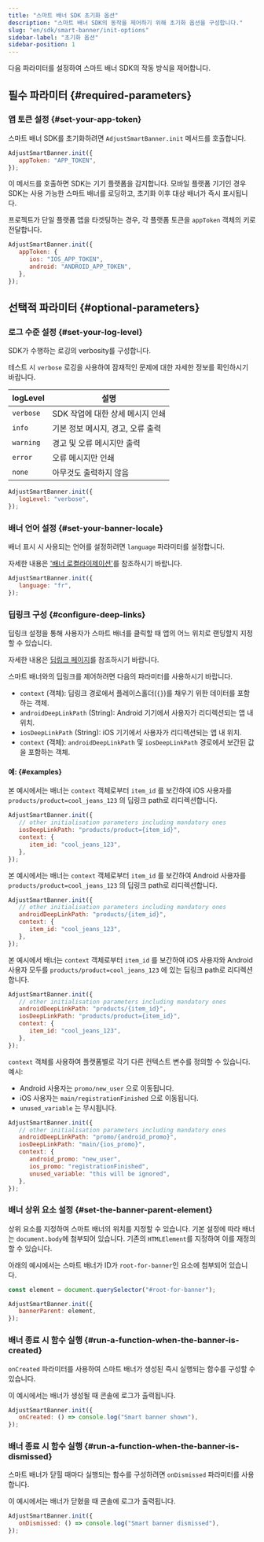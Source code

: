 ```yaml
---
title: "스마트 배너 SDK 초기화 옵션"
description: "스마트 배너 SDK의 동작을 제어하기 위해 초기화 옵션을 구성합니다."
slug: "en/sdk/smart-banner/init-options"
sidebar-label: "초기화 옵션"
sidebar-position: 1
---
```

다음 파라미터를 설정하여 스마트 배너 SDK의 작동 방식을 제어합니다.

필수 파라미터 \{\#required\-parameters\}
--------------------------------------

### 앱 토큰 설정 \{\#set\-your\-app\-token\}

스마트 배너 SDK를 초기화하려면 `AdjustSmartBanner.init` 메서드를 호출합니다.

```js
AdjustSmartBanner.init({
   appToken: "APP_TOKEN",
});
```

이 메서드를 호출하면 SDK는 기기 플랫폼을 감지합니다. 모바일 플랫폼 기기인 경우 SDK는 사용 가능한 스마트 배너를 로딩하고, 초기화 이후 대상 배너가 즉시 표시됩니다.

프로젝트가 단일 플랫폼 앱을 타겟팅하는 경우, 각 플랫폼 토큰을 `appToken` 객체의 키로 전달합니다.

```js
AdjustSmartBanner.init({
   appToken: {
      ios: "IOS_APP_TOKEN",
      android: "ANDROID_APP_TOKEN",
   },
});
```

선택적 파라미터 \{\#optional\-parameters\}
---------------------------------------

### 로그 수준 설정 \{\#set\-your\-log\-level\}

SDK가 수행하는 로깅의 verbosity를 구성합니다.
<callout type="tip"> 

테스트 시 `verbose` 로깅을 사용하여 잠재적인 문제에 대한 자세한 정보를 확인하시기 바랍니다.
</Callout> 

| logLevel  |          설명          |
|-----------|----------------------|
| `verbose` | SDK 작업에 대한 상세 메시지 인쇄 |
| `info`    | 기본 정보 메시지, 경고, 오류 출력 |
| `warning` | 경고 및 오류 메시지만 출력      |
| `error`   | 오류 메시지만 인쇄           |
| `none`    | 아무것도 출력하지 않음         |

```js
AdjustSmartBanner.init({
   logLevel: "verbose",
});
```

### 배너 언어 설정 \{\#set\-your\-banner\-locale\}

배너 표시 시 사용되는 언어를 설정하려면 `language` 파라미터를 설정합니다.
<callout type="tip"> 

자세한 내용은 ['배너 로켤라이제이션'](/en/sdk/smart-banner#3-localize-your-banners)를 참조하시기 바랍니다.
</Callout> 

```js
AdjustSmartBanner.init({
   language: "fr",
});
```

### 딥링크 구성 \{\#configure\-deep\-links\}

딥링크 설정을 통해 사용자가 스마트 배너를 클릭할 때 앱의 어느 위치로 랜딩할지 지정할 수 있습니다.
<callout type="tip"> 

자세한 내용은 [딥링크 페이지](/en/sdk/smart-banner/deep-linking)를 참조하시기 바랍니다.
</Callout> 

스마트 배너와의 딥링크를 제어하려면 다음의 파라미터를 사용하시기 바랍니다.

* `context` \(객체\): 딥링크 경로에서 플레이스홀더\(`{}`\)를 채우기 위한 데이터를 포함하는 객체.
* `androidDeepLinkPath` \(String\): Android 기기에서 사용자가 리디렉션되는 앱 내 위치.
* `iosDeepLinkPath` \(String\): iOS 기기에서 사용자가 리디렉션되는 앱 내 위치.
* `context` \(객체\): `androidDeepLinkPath` 및 `iosDeepLinkPath` 경로에서 보간된 값을 포함하는 객체.

#### 예: \{\#examples\}

본 예시에서는 배너는 `context` 객체로부터 `item_id` 를 보간하여 iOS 사용자를 `products/product=cool_jeans_123` 의 딥링크 path로 리디렉션합니다.

```js
AdjustSmartBanner.init({
   // other initialisation parameters including mandatory ones
   iosDeepLinkPath: "products/product={item_id}",
   context: {
      item_id: "cool_jeans_123",
   },
});
```

본 예시에서는 배너는 `context` 객체로부터 `item_id` 를 보간하여 Android 사용자를 `products/product=cool_jeans_123` 의 딥링크 path로 리디렉션합니다.

```js
AdjustSmartBanner.init({
   // other initialisation parameters including mandatory ones
   androidDeepLinkPath: "products/{item_id}",
   context: {
      item_id: "cool_jeans_123",
   },
});
```

본 예시에서 배너는 `context` 객체로부터 `item_id` 를 보간하여 iOS 사용자와 Android 사용자 모두를 `products/product=cool_jeans_123` 에 있는 딥링크 path로 리디렉션합니다.

```js
AdjustSmartBanner.init({
   // other initialisation parameters including mandatory ones
   androidDeepLinkPath: "products/{item_id}",
   iosDeepLinkPath: "products/product={item_id}",
   context: {
      item_id: "cool_jeans_123",
   },
});
```

`context` 객체를 사용하여 플랫폼별로 각기 다른 컨텍스트 변수를 정의할 수 있습니다. 예시: 

* Android 사용자는 `promo/new_user` 으로 이동됩니다.
* iOS 사용자는 `main/registrationFinished` 으로 이동됩니다.
* `unused_variable` 는 무시됩니다.

```js
AdjustSmartBanner.init({
   // other initialisation parameters including mandatory ones
   androidDeepLinkPath: "promo/{android_promo}",
   iosDeepLinkPath: "main/{ios_promo}",
   context: {
      android_promo: "new_user",
      ios_promo: "registrationFinished",
      unused_variable: "this will be ignored",
   },
});
```

### 배너 상위 요소 설정 \{\#set\-the\-banner\-parent\-element\}

상위 요소를 지정하여 스마트 배너의 위치를 지정할 수 있습니다. 기본 설정에 따라 배너는 `document.body`에 첨부되어 있습니다. 기존의 `HTMLElement`를 지정하여 이를 재정의할 수 있습니다.

아래의 예시에서는 스마트 배너가 ID가 `root-for-banner`인 요소에 첨부되어 있습니다.

```js
const element = document.querySelector("#root-for-banner");

AdjustSmartBanner.init({
   bannerParent: element,
});
```

### 배너 종료 시 함수 실행 \{\#run\-a\-function\-when\-the\-banner\-is\-created\}

`onCreated` 파라미터를 사용하여 스마트 배너가 생성된 즉시 실행되는 함수를 구성할 수 있습니다.

이 예시에서는 배너가 생성될 때 콘솔에 로그가 출력됩니다.

```js
AdjustSmartBanner.init({
   onCreated: () => console.log("Smart banner shown"),
});
```

### 배너 종료 시 함수 실행 \{\#run\-a\-function\-when\-the\-banner\-is\-dismissed\}

스마트 배너가 닫힐 때마다 실행되는 함수를 구성하려면 `onDismissed` 파라미터를 사용합니다.

이 예시에서는 배너가 닫혔을 때 콘솔에 로그가 출력됩니다.

```js
AdjustSmartBanner.init({
   onDismissed: () => console.log("Smart banner dismissed"),
});
```

